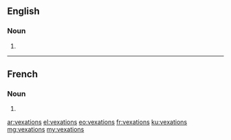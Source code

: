 ==English==

===Noun===
{{head|en|plural}}

# {{plural of|vexation|lang=en}}

----

==French==

===Noun===
{{head|fr|plural}}

# {{plural of|vexation|lang=fr|nocat=1}}

[[ar:vexations]]
[[el:vexations]]
[[eo:vexations]]
[[fr:vexations]]
[[ku:vexations]]
[[mg:vexations]]
[[my:vexations]]